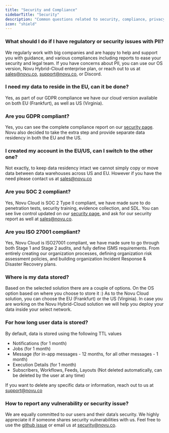```yaml
---
title: "Security and Compliance"
sidebarTitle: "Security"
description: "Common questions related to security, compliance, privacy policy and terms and conditions"
icon: "shield"
---
```


### What should I do if I have regulatory or security issues with PII?

We regularly work with big companies and are happy to help and support you with guidance, and various compliances including reports to ease your security and legal team. If you have concerns about PII, you can use our OS version, Novu Hybrid-Cloud enterprise plan, or reach out to us at sales@novu.co, support@novu.co, or Discord.

### I need my data to reside in the EU, can it be done?

Yes, as part of our GDPR compliance we have our cloud version available on both EU (Frankfurt), as well as US (Virginia).

### Are you GDPR compliant?

Yes, you can see the complete compliance report on our [security page](https://trust.novu.co/). Novu also decided to take the extra step and provide separate data residency in both the EU and the US.

### I created my account in the EU/US, can I switch to the other one?

Not exactly, to keep data residency intact we cannot simply copy or move data between data warehouses across US and EU. However if you have the need please contact us at sales@novu.co

### Are you SOC 2 compliant?

Yes, Novu Cloud is SOC 2 Type II compliant, we have made sure to do penetration tests, security training, evidence collection, and SDL. You can see live control updated on our [security page](https://trust.novu.co/), and ask for our security report as well at sales@novu.co.

### Are you ISO 27001 compliant?

Yes, Novu Cloud is ISO27001 compliant, we have made sure to go through both Stage 1 and Stage 2 audits, and fully define ISMS requirements. From entirely creating our organization processes, defining organization risk assessment policies, and building organization Incident Response & Disaster Recovery plans.

### Where is my data stored?

Based on the selected solution there are a couple of options. On the OS option based on where you choose to store it :) As to the Novu Cloud solution, you can choose the EU (Frankfurt) or the US (Virginia). In case you are working on the Novu Hybrid-Cloud solution we will help you deploy your data inside your select network.

### For how long user data is stored?

By default, data is stored using the following TTL values

- Notifications (for 1 month)
- Jobs (for 1 month)
- Message (for in-app messages - 12 months, for all other messages - 1 month)
- Execution Details (for 1 month)
- Subscribers, Workflows, Feeds, Layouts (Not deleted automatically, can be deleted by the user at any time)

If you want to delete any specific data or information, reach out to us at support@novu.co

### How to report any vulnerability or security issue?

We are equally committed to our users and their data’s security. We highly appreciate it if someone shares security vulnerabilities with us. Feel free to use the [github issue](https://github.com/novuhq/novu/security/advisories/new) or email us at security@novu.co.
